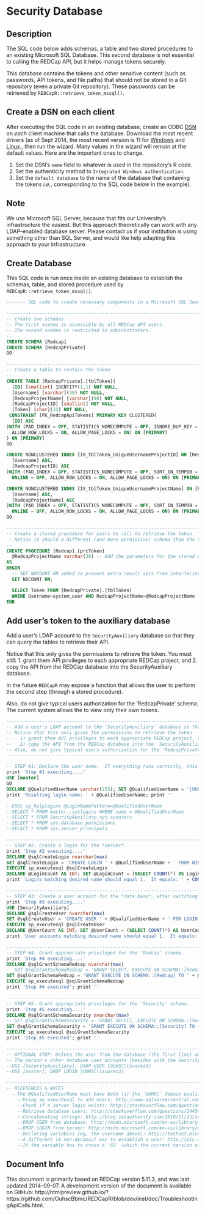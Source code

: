 <!--
%\VignetteEngine{knitr::knitr}
%\VignetteIndexEntry{Security Database}
-->
# Security Database

## Description
The SQL code below adds schemas, a table and two stored procedures to an existing Microsoft SQL Database.  This second database is not essential to calling the REDCap API, but it helps manage tokens securely.

This database contains the tokens and other sensitive content (such as passwords, API tokens, and file paths) that should not be stored in a Git repository (even a private Git repository).  These passwords can be retrieved by `REDCapR::retrieve_token_mssql()`.

## Create a DSN on each client
After executing the SQL code in an existing database, create an ODBC [DSN](http://en.wikipedia.org/wiki/Data_source_name) on *each* client machine that calls the database.  Download the most recent drivers (as of Sept 2014, the most recent version is 11 for [Windows](http://www.microsoft.com/en-us/download/details.aspx?id=36434) and [Linux](http://msdn.microsoft.com/library/hh568451(SQL.110).aspx)., then run the wizard.  Many values in the wizard will remain at the default values.  Here are the important ones to change.

 1. Set the DSN's `name` field to whatever is used in the repository's R code.
 2. Set the authenticity method to `Integrated Windows authentication`.
 3. Set the `default database` to the name of the database that containing the tokens *i.e.*, corresponding to the SQL code below in the example).

## Note
We use Microsoft SQL Server, because that fits our University's infrastructure the easiest.  But this approach theoretically can work with any LDAP-enabled database server.  Please contact us if your institution is using something other than SQL Server, and would like help adapting this approach to your infrastructure.

## Create Database
This SQL code is run once inside an existing database to establish the schemas, table, and stored procedure used by `REDCapR::retrieve_token_mssql()`.

```SQL
------- SQL code to create necessary components in a Microsoft SQL Sever database -------

-----------------------------------------------------------------------
-- Create two schemas.  
-- The first scehma is accessible by all REDCap API users. 
-- The second scehma is restricted to administrators.
--
CREATE SCHEMA [Redcap]
CREATE SCHEMA [RedcapPrivate]
GO

-----------------------------------------------------------------------
-- Create a table to contain the token
--
CREATE TABLE [RedcapPrivate].[tblToken](
  [ID] [smallint] IDENTITY(1,1) NOT NULL,
  [Username] [varchar](30) NOT NULL,
  [RedcapProjectName] [varchar](90) NOT NULL,
  [RedcapProjectID] [smallint] NOT NULL,
  [Token] [char](32) NOT NULL,
 CONSTRAINT [PK_RedcapApiTokens] PRIMARY KEY CLUSTERED(
  [ID] ASC
)WITH (PAD_INDEX = OFF, STATISTICS_NORECOMPUTE = OFF, IGNORE_DUP_KEY = OFF, 
  ALLOW_ROW_LOCKS = ON, ALLOW_PAGE_LOCKS = ON) ON [PRIMARY]
) ON [PRIMARY]
GO

CREATE NONCLUSTERED INDEX [IX_tblToken_UniqueUsernameProjectID] ON [RedcapPrivate].[tblToken](
  [Username] ASC,
  [RedcapProjectID] ASC
)WITH (PAD_INDEX = OFF, STATISTICS_NORECOMPUTE = OFF, SORT_IN_TEMPDB = OFF, DROP_EXISTING = OFF, 
  ONLINE = OFF, ALLOW_ROW_LOCKS = ON, ALLOW_PAGE_LOCKS = ON) ON [PRIMARY]

CREATE NONCLUSTERED INDEX [IX_tblToken_UniqueUsernameProjectName] ON [RedcapPrivate].[tblToken](
  [Username] ASC,
  [RedcapProjectName] ASC
)WITH (PAD_INDEX = OFF, STATISTICS_NORECOMPUTE = OFF, SORT_IN_TEMPDB = OFF, DROP_EXISTING = OFF, 
  ONLINE = OFF, ALLOW_ROW_LOCKS = ON, ALLOW_PAGE_LOCKS = ON) ON [PRIMARY]
GO

-----------------------------------------------------------------------
-- Create a stored procedure for users to call to retrieve the token.
-- Notice it should a different (and more permissive) schema than the table.
--
CREATE PROCEDURE [Redcap].[prcToken]
  @RedcapProjectName varchar(30) -- Add the parameters for the stored procedure here
AS
BEGIN
  -- SET NOCOUNT ON added to prevent extra result sets from interfering with SELECT statements.
  SET NOCOUNT ON; 

  SELECT Token FROM [RedcapPrivate].[tblToken]
  WHERE Username=system_user AND RedcapProjectName=@RedcapProjectName
END
```

## Add user's token to the auxiliary database
Add a user's LDAP account to the `SecurityAuxiliary` database so that they can query the tables to retrieve their API.

Notice that this only gives the permissions to retrieve the token.  You must still:
 1. grant them API privileges to each appropriate REDCap project, and
 2. copy the API from the REDCap database into the  SecurityAuxiliary database.

In the future `REDCapR` may expose a function that allows the user to perform the second step (through a stored procedure).

Also, do not give typical users authorization for the 'RedcapPrivate' schema.  The current system allows the to view only their own tokens.

```sql
-----------------------------------------------------------------------
-- Add a user's LDAP account to the `SecurityAuxiliary` database so that they can query the tables to retrieve their API.
-- Notice that this only gives the permissions to retrieve the token.  You must still:
--   1) grant them API privileges to each appropriate REDCap project, and
--   2) copy the API from the REDCap database into the  SecurityAuxiliary database.
-- Also, do not give typical users authorization for the 'RedcapPrivate' schema.  The current system allows the to view only their own tokens.
-----------------------------------------------------------------------

-- STEP #1: Declare the user name.  If everything runs correctly, this should be the only piece of code that you need to modify.
print 'Step #1 executing....' 
USE [master]
GO
DECLARE @QualifiedUserName varchar(255); SET @QualifiedUserName = '[OUHSC\lsuarez3]'
print 'Resulting login name: ' + @QualifiedUserName; print '' 

--EXEC sp_helplogins @LoginNamePattern=@QualifiedUserName
--SELECT * FROM master..syslogins WHERE name = @QualifiedUserName
--SELECT * FROM SecurityAuxiliary.sys.sysusers 
--SELECT * FROM sys.database_permissions
--SELECT * FROM sys.server_principals

-----------------------------------------------------------------------
-- STEP #2: Create a login for the *server*.
print 'Step #2 executing....' 
DECLARE @sqlCreateLogin nvarchar(max)
SET @sqlCreateLogin = 'CREATE LOGIN ' + @QualifiedUserName + ' FROM WINDOWS WITH DEFAULT_DATABASE=[SecurityAuxiliary]'
EXECUTE sp_executesql @sqlCreateLogin
DECLARE @LoginCount AS INT; SET @LoginCount = (SELECT COUNT(*) AS LoginCount FROM master..syslogins WHERE '[' + loginname + ']' = @QualifiedUserName)
print 'Logins matching desired name should equal 1.  It equals: ' + CONVERT(varchar, @LoginCount); print '' 

-----------------------------------------------------------------------
-- STEP #3: Create a user account for the *data base*, after switching the database under focus to SecurityAuxiliary.
print 'Step #3 executing....' 
USE [SecurityAuxiliary]
DECLARE @sqlCreateUser nvarchar(max)
SET @sqlCreateUser = 'CREATE USER ' + @QualifiedUserName + ' FOR LOGIN ' + @QualifiedUserName
EXECUTE sp_executesql @sqlCreateUser
DECLARE @UserCount AS INT; SET @UserCount = (SELECT COUNT(*) AS UserCount FROM SecurityAuxiliary.sys.sysusers WHERE '[' + name + ']' = @QualifiedUserName)
print 'User accounts matching desired name should equal 1.  It equals: ' + CONVERT(varchar, @UserCount); print '' 

-----------------------------------------------------------------------
-- STEP #4: Grant appropriate privileges for the 'Redcap' schema.
print 'Step #4 executing....' 
DECLARE @sqlGrantSchemaRedcap nvarchar(max)
-- SET @sqlGrantSchemaRedcap = 'GRANT SELECT, EXECUTE ON SCHEMA::[Redcap] TO ' + @QualifiedUserName 
SET @sqlGrantSchemaRedcap = 'GRANT EXECUTE ON SCHEMA::[Redcap] TO ' + @QualifiedUserName 
EXECUTE sp_executesql @sqlGrantSchemaRedcap
print 'Step #4 executed'; print '' 

-----------------------------------------------------------------------
-- STEP #5: Grant appropriate privileges for the 'Security' schema.
print 'Step #5 executing....' 
DECLARE @sqlGrantSchemaSecurity nvarchar(max)
-- SET @sqlGrantSchemaSecurity = 'GRANT SELECT, EXECUTE ON SCHEMA::[Security] TO ' + @QualifiedUserName 
SET @sqlGrantSchemaSecurity = 'GRANT EXECUTE ON SCHEMA::[Security] TO ' + @QualifiedUserName 
EXECUTE sp_executesql @sqlGrantSchemaSecurity
print 'Step #5 executed'; print '' 

-----------------------------------------------------------------------
-- OPTIONAL STEP: Delete the user from the database (the first line) and then the server (the second line).  
-- The person's other database user accounts (besides with the SecurityAuxiliary database) will NOT be automatically deleted by these two lines.
--USE [SecurityAuxiliary]; DROP USER [OUHSC\lsuarez3]
--USE [master]; DROP LOGIN [OUHSC\lsuarez3]

-----------------------------------------------------------------------
-- REFERENCES & NOTES
  --The @QualifiedUserName must have both (a) the 'OUHSC' domain qualification, and (b) the square brackets (to escape the backslash).
	--Using sp_executesql to add users: http://www.sqlservercentral.com/Forums/Topic497615-359-1.aspx
	--Check if a server login exists: http://stackoverflow.com/questions/37275/sql-query-for-logins
	--Retrieve database users: http://stackoverflow.com/questions/2445444/how-to-get-a-list-of-users-for-all-instances-databases
	--Concatenating strings: http://blog.sqlauthority.com/2010/11/25/sql-server-concat-function-in-sql-server-sql-concatenation/
	--DROP USER from database: http://msdn.microsoft.com/en-us/library/ms189438.aspx
	--DROP LOGIN from server: http://msdn.microsoft.com/en-us/library/ms188012.aspx
	--Declaring variables (eg, the username above): http://technet.microsoft.com/en-us/library/aa258839.aspx
	--A different (& non-dynamic) way to establish a user: http://pic.dhe.ibm.com/infocenter/dmndhelp/v8r5m0/index.jsp?topic=%2Fcom.ibm.wbpm.imuc.sbpm.doc%2Ftopics%2Fdb_create_users_nd_aix.html
	--If the variable has to cross a 'GO' (which the current version of the script doesn't need): http://stackoverflow.com/questions/937336/is-there-a-way-to-persist-a-variable-across-a-go
```
 
## Document Info
This document is primarily based on REDCap version 5.11.3, and was last updated 2014-09-07.  A development version of the document is available on GitHub: http://htmlpreview.github.io/?https://github.com/OuhscBbmc/REDCapR/blob/dev/inst/doc/TroubleshootingApiCalls.html.
